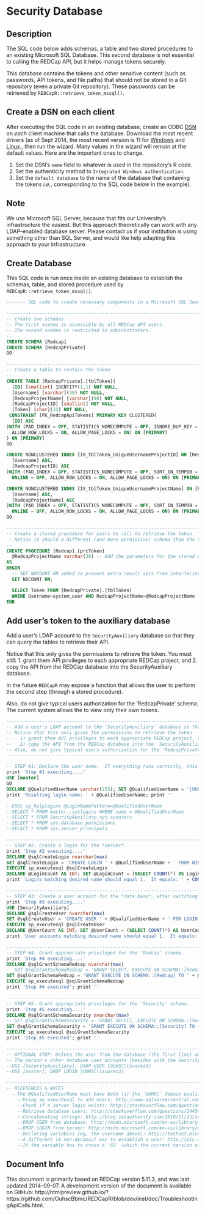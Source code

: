 <!--
%\VignetteEngine{knitr::knitr}
%\VignetteIndexEntry{Security Database}
-->
# Security Database

## Description
The SQL code below adds schemas, a table and two stored procedures to an existing Microsoft SQL Database.  This second database is not essential to calling the REDCap API, but it helps manage tokens securely.

This database contains the tokens and other sensitive content (such as passwords, API tokens, and file paths) that should not be stored in a Git repository (even a private Git repository).  These passwords can be retrieved by `REDCapR::retrieve_token_mssql()`.

## Create a DSN on each client
After executing the SQL code in an existing database, create an ODBC [DSN](http://en.wikipedia.org/wiki/Data_source_name) on *each* client machine that calls the database.  Download the most recent drivers (as of Sept 2014, the most recent version is 11 for [Windows](http://www.microsoft.com/en-us/download/details.aspx?id=36434) and [Linux](http://msdn.microsoft.com/library/hh568451(SQL.110).aspx)., then run the wizard.  Many values in the wizard will remain at the default values.  Here are the important ones to change.

 1. Set the DSN's `name` field to whatever is used in the repository's R code.
 2. Set the authenticity method to `Integrated Windows authentication`.
 3. Set the `default database` to the name of the database that containing the tokens *i.e.*, corresponding to the SQL code below in the example).

## Note
We use Microsoft SQL Server, because that fits our University's infrastructure the easiest.  But this approach theoretically can work with any LDAP-enabled database server.  Please contact us if your institution is using something other than SQL Server, and would like help adapting this approach to your infrastructure.

## Create Database
This SQL code is run once inside an existing database to establish the schemas, table, and stored procedure used by `REDCapR::retrieve_token_mssql()`.

```SQL
------- SQL code to create necessary components in a Microsoft SQL Sever database -------

-----------------------------------------------------------------------
-- Create two schemas.  
-- The first scehma is accessible by all REDCap API users. 
-- The second scehma is restricted to administrators.
--
CREATE SCHEMA [Redcap]
CREATE SCHEMA [RedcapPrivate]
GO

-----------------------------------------------------------------------
-- Create a table to contain the token
--
CREATE TABLE [RedcapPrivate].[tblToken](
  [ID] [smallint] IDENTITY(1,1) NOT NULL,
  [Username] [varchar](30) NOT NULL,
  [RedcapProjectName] [varchar](90) NOT NULL,
  [RedcapProjectID] [smallint] NOT NULL,
  [Token] [char](32) NOT NULL,
 CONSTRAINT [PK_RedcapApiTokens] PRIMARY KEY CLUSTERED(
  [ID] ASC
)WITH (PAD_INDEX = OFF, STATISTICS_NORECOMPUTE = OFF, IGNORE_DUP_KEY = OFF, 
  ALLOW_ROW_LOCKS = ON, ALLOW_PAGE_LOCKS = ON) ON [PRIMARY]
) ON [PRIMARY]
GO

CREATE NONCLUSTERED INDEX [IX_tblToken_UniqueUsernameProjectID] ON [RedcapPrivate].[tblToken](
  [Username] ASC,
  [RedcapProjectID] ASC
)WITH (PAD_INDEX = OFF, STATISTICS_NORECOMPUTE = OFF, SORT_IN_TEMPDB = OFF, DROP_EXISTING = OFF, 
  ONLINE = OFF, ALLOW_ROW_LOCKS = ON, ALLOW_PAGE_LOCKS = ON) ON [PRIMARY]

CREATE NONCLUSTERED INDEX [IX_tblToken_UniqueUsernameProjectName] ON [RedcapPrivate].[tblToken](
  [Username] ASC,
  [RedcapProjectName] ASC
)WITH (PAD_INDEX = OFF, STATISTICS_NORECOMPUTE = OFF, SORT_IN_TEMPDB = OFF, DROP_EXISTING = OFF, 
  ONLINE = OFF, ALLOW_ROW_LOCKS = ON, ALLOW_PAGE_LOCKS = ON) ON [PRIMARY]
GO

-----------------------------------------------------------------------
-- Create a stored procedure for users to call to retrieve the token.
-- Notice it should a different (and more permissive) schema than the table.
--
CREATE PROCEDURE [Redcap].[prcToken]
  @RedcapProjectName varchar(30) -- Add the parameters for the stored procedure here
AS
BEGIN
  -- SET NOCOUNT ON added to prevent extra result sets from interfering with SELECT statements.
  SET NOCOUNT ON; 

  SELECT Token FROM [RedcapPrivate].[tblToken]
  WHERE Username=system_user AND RedcapProjectName=@RedcapProjectName
END
```

## Add user's token to the auxiliary database
Add a user's LDAP account to the `SecurityAuxiliary` database so that they can query the tables to retrieve their API.

Notice that this only gives the permissions to retrieve the token.  You must still:
 1. grant them API privileges to each appropriate REDCap project, and
 2. copy the API from the REDCap database into the  SecurityAuxiliary database.

In the future `REDCapR` may expose a function that allows the user to perform the second step (through a stored procedure).

Also, do not give typical users authorization for the 'RedcapPrivate' schema.  The current system allows the to view only their own tokens.

```sql
-----------------------------------------------------------------------
-- Add a user's LDAP account to the `SecurityAuxiliary` database so that they can query the tables to retrieve their API.
-- Notice that this only gives the permissions to retrieve the token.  You must still:
--   1) grant them API privileges to each appropriate REDCap project, and
--   2) copy the API from the REDCap database into the  SecurityAuxiliary database.
-- Also, do not give typical users authorization for the 'RedcapPrivate' schema.  The current system allows the to view only their own tokens.
-----------------------------------------------------------------------

-- STEP #1: Declare the user name.  If everything runs correctly, this should be the only piece of code that you need to modify.
print 'Step #1 executing....' 
USE [master]
GO
DECLARE @QualifiedUserName varchar(255); SET @QualifiedUserName = '[OUHSC\lsuarez3]'
print 'Resulting login name: ' + @QualifiedUserName; print '' 

--EXEC sp_helplogins @LoginNamePattern=@QualifiedUserName
--SELECT * FROM master..syslogins WHERE name = @QualifiedUserName
--SELECT * FROM SecurityAuxiliary.sys.sysusers 
--SELECT * FROM sys.database_permissions
--SELECT * FROM sys.server_principals

-----------------------------------------------------------------------
-- STEP #2: Create a login for the *server*.
print 'Step #2 executing....' 
DECLARE @sqlCreateLogin nvarchar(max)
SET @sqlCreateLogin = 'CREATE LOGIN ' + @QualifiedUserName + ' FROM WINDOWS WITH DEFAULT_DATABASE=[SecurityAuxiliary]'
EXECUTE sp_executesql @sqlCreateLogin
DECLARE @LoginCount AS INT; SET @LoginCount = (SELECT COUNT(*) AS LoginCount FROM master..syslogins WHERE '[' + loginname + ']' = @QualifiedUserName)
print 'Logins matching desired name should equal 1.  It equals: ' + CONVERT(varchar, @LoginCount); print '' 

-----------------------------------------------------------------------
-- STEP #3: Create a user account for the *data base*, after switching the database under focus to SecurityAuxiliary.
print 'Step #3 executing....' 
USE [SecurityAuxiliary]
DECLARE @sqlCreateUser nvarchar(max)
SET @sqlCreateUser = 'CREATE USER ' + @QualifiedUserName + ' FOR LOGIN ' + @QualifiedUserName
EXECUTE sp_executesql @sqlCreateUser
DECLARE @UserCount AS INT; SET @UserCount = (SELECT COUNT(*) AS UserCount FROM SecurityAuxiliary.sys.sysusers WHERE '[' + name + ']' = @QualifiedUserName)
print 'User accounts matching desired name should equal 1.  It equals: ' + CONVERT(varchar, @UserCount); print '' 

-----------------------------------------------------------------------
-- STEP #4: Grant appropriate privileges for the 'Redcap' schema.
print 'Step #4 executing....' 
DECLARE @sqlGrantSchemaRedcap nvarchar(max)
-- SET @sqlGrantSchemaRedcap = 'GRANT SELECT, EXECUTE ON SCHEMA::[Redcap] TO ' + @QualifiedUserName 
SET @sqlGrantSchemaRedcap = 'GRANT EXECUTE ON SCHEMA::[Redcap] TO ' + @QualifiedUserName 
EXECUTE sp_executesql @sqlGrantSchemaRedcap
print 'Step #4 executed'; print '' 

-----------------------------------------------------------------------
-- STEP #5: Grant appropriate privileges for the 'Security' schema.
print 'Step #5 executing....' 
DECLARE @sqlGrantSchemaSecurity nvarchar(max)
-- SET @sqlGrantSchemaSecurity = 'GRANT SELECT, EXECUTE ON SCHEMA::[Security] TO ' + @QualifiedUserName 
SET @sqlGrantSchemaSecurity = 'GRANT EXECUTE ON SCHEMA::[Security] TO ' + @QualifiedUserName 
EXECUTE sp_executesql @sqlGrantSchemaSecurity
print 'Step #5 executed'; print '' 

-----------------------------------------------------------------------
-- OPTIONAL STEP: Delete the user from the database (the first line) and then the server (the second line).  
-- The person's other database user accounts (besides with the SecurityAuxiliary database) will NOT be automatically deleted by these two lines.
--USE [SecurityAuxiliary]; DROP USER [OUHSC\lsuarez3]
--USE [master]; DROP LOGIN [OUHSC\lsuarez3]

-----------------------------------------------------------------------
-- REFERENCES & NOTES
  --The @QualifiedUserName must have both (a) the 'OUHSC' domain qualification, and (b) the square brackets (to escape the backslash).
	--Using sp_executesql to add users: http://www.sqlservercentral.com/Forums/Topic497615-359-1.aspx
	--Check if a server login exists: http://stackoverflow.com/questions/37275/sql-query-for-logins
	--Retrieve database users: http://stackoverflow.com/questions/2445444/how-to-get-a-list-of-users-for-all-instances-databases
	--Concatenating strings: http://blog.sqlauthority.com/2010/11/25/sql-server-concat-function-in-sql-server-sql-concatenation/
	--DROP USER from database: http://msdn.microsoft.com/en-us/library/ms189438.aspx
	--DROP LOGIN from server: http://msdn.microsoft.com/en-us/library/ms188012.aspx
	--Declaring variables (eg, the username above): http://technet.microsoft.com/en-us/library/aa258839.aspx
	--A different (& non-dynamic) way to establish a user: http://pic.dhe.ibm.com/infocenter/dmndhelp/v8r5m0/index.jsp?topic=%2Fcom.ibm.wbpm.imuc.sbpm.doc%2Ftopics%2Fdb_create_users_nd_aix.html
	--If the variable has to cross a 'GO' (which the current version of the script doesn't need): http://stackoverflow.com/questions/937336/is-there-a-way-to-persist-a-variable-across-a-go
```
 
## Document Info
This document is primarily based on REDCap version 5.11.3, and was last updated 2014-09-07.  A development version of the document is available on GitHub: http://htmlpreview.github.io/?https://github.com/OuhscBbmc/REDCapR/blob/dev/inst/doc/TroubleshootingApiCalls.html.
